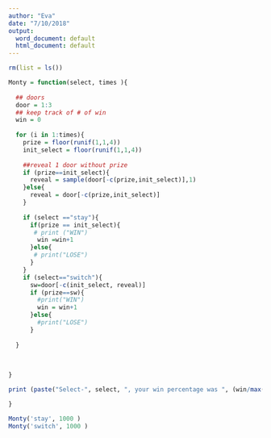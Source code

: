 ```yaml
---
author: "Eva"
date: "7/10/2018"
output:
  word_document: default
  html_document: default
---
```


```r
rm(list = ls())

```


```r
Monty = function(select, times ){
  
  ## doors
  door = 1:3
  ## keep track of # of win
  win = 0
  
  for (i in 1:times){
    prize = floor(runif(1,1,4))
    init_select = floor(runif(1,1,4))
    
    ##reveal 1 door without prize
    if (prize==init_select){
      reveal = sample(door[-c(prize,init_select)],1)
    }else{
      reveal = door[-c(prize,init_select)]
    }
    
    if (select =="stay"){
      if(prize == init_select){
       # print ("WIN")
        win =win+1
      }else{
       # print("LOSE")
      }
    }
    if (select=="switch"){
      sw=door[-c(init_select, reveal)]
      if (prize==sw){
        #print("WIN")
        win = win+1
      }else{
        #print("LOSE")
      }
    
  }
  
  
  
}

print (paste("Select-", select, ", your win percentage was ", (win/max(times))*100,'%',sep=''))

}

```

```r

Monty('stay', 1000 )
Monty('switch', 1000 )
```

